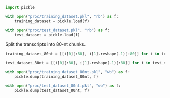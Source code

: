 
```python
import pickle
```

```python
with open("proc/training_dataset.pkl", "rb") as f:
    training_dataset = pickle.load(f)

with open("proc/test_dataset.pkl", "rb") as f:
    test_dataset = pickle.load(f)
```

Split the transcripts into 80-nt chunks.

```python
training_dataset_80nt = [[i[0][:80], i[1].reshape(-1)[:80]] for i in training_dataset]

test_dataset_80nt = [[i[0][:80], i[1].reshape(-1)[:80]] for i in test_dataset]
```

```python
with open("proc/training_dataset_80nt.pkl", "wb") as f:
    pickle.dump(training_dataset_80nt, f)

with open("proc/test_dataset_80nt.pkl", "wb") as f:
    pickle.dump(test_dataset_80nt, f)
```